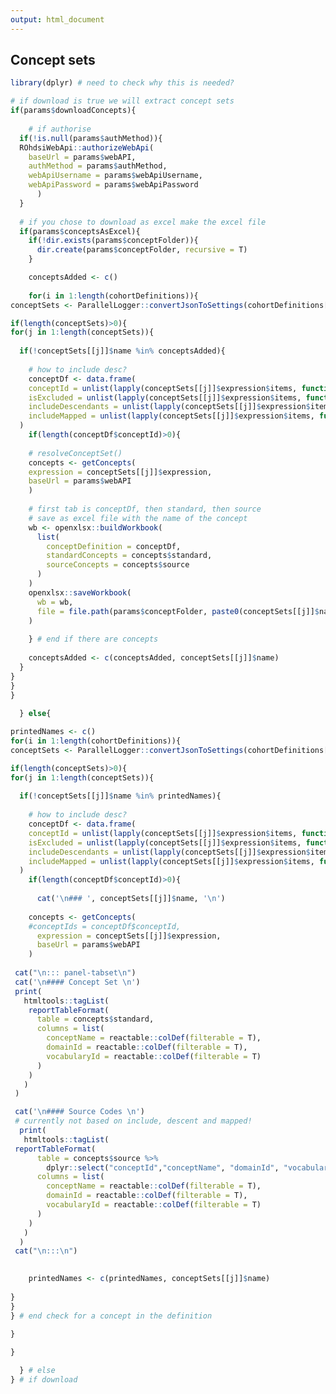 ```yaml
---
output: html_document
---
```

  
## Concept sets 

```r

library(dplyr) # need to check why this is needed?

# if download is true we will extract concept sets
if(params$downloadConcepts){
  
    # if authorise
  if(!is.null(params$authMethod)){
  ROhdsiWebApi::authorizeWebApi(
    baseUrl = params$webAPI, 
    authMethod = params$authMethod, 
    webApiUsername = params$webApiUsername, 
    webApiPassword = params$webApiPassword
      )
  }
  
  # if you chose to download as excel make the excel file
  if(params$conceptsAsExcel){
    if(!dir.exists(params$conceptFolder)){
      dir.create(params$conceptFolder, recursive = T)
    }

    conceptsAdded <- c()
    
    for(i in 1:length(cohortDefinitions)){
conceptSets <- ParallelLogger::convertJsonToSettings(cohortDefinitions[[i]]$cohortDefinition)$ConceptSets

if(length(conceptSets)>0){
for(j in 1:length(conceptSets)){
  
  if(!conceptSets[[j]]$name %in% conceptsAdded){
    
    # how to include desc?
    conceptDf <- data.frame(
    conceptId = unlist(lapply(conceptSets[[j]]$expression$items, function(x) x$concept$CONCEPT_ID)),
    isExcluded = unlist(lapply(conceptSets[[j]]$expression$items, function(x) x$isExcluded)),
    includeDescendants = unlist(lapply(conceptSets[[j]]$expression$items, function(x) x$includeDescendants)),
    includeMapped = unlist(lapply(conceptSets[[j]]$expression$items, function(x) x$includeMapped))
  )
    if(length(conceptDf$conceptId)>0){
      
    # resolveConceptSet()
    concepts <- getConcepts(
    expression = conceptSets[[j]]$expression,
    baseUrl = params$webAPI
    )
    
    # first tab is conceptDf, then standard, then source
    # save as excel file with the name of the concept
    wb <- openxlsx::buildWorkbook(
      list(
        conceptDefinition = conceptDf,
        standardConcepts = concepts$standard,
        sourceConcepts = concepts$source
      )
    )
    openxlsx::saveWorkbook(
      wb = wb, 
      file = file.path(params$conceptFolder, paste0(conceptSets[[j]]$name,'.xlsx'))
    )
    
    } # end if there are concepts
    
    conceptsAdded <- c(conceptsAdded, conceptSets[[j]]$name)
  }
}
}
}
   
  } else{

printedNames <- c()
for(i in 1:length(cohortDefinitions)){
conceptSets <- ParallelLogger::convertJsonToSettings(cohortDefinitions[[i]]$cohortDefinition)$ConceptSets

if(length(conceptSets)>0){
for(j in 1:length(conceptSets)){
  
  if(!conceptSets[[j]]$name %in% printedNames){
    
    # how to include desc?
    conceptDf <- data.frame(
    conceptId = unlist(lapply(conceptSets[[j]]$expression$items, function(x) x$concept$CONCEPT_ID)),
    isExcluded = unlist(lapply(conceptSets[[j]]$expression$items, function(x) x$isExcluded)),
    includeDescendants = unlist(lapply(conceptSets[[j]]$expression$items, function(x) x$includeDescendants)),
    includeMapped = unlist(lapply(conceptSets[[j]]$expression$items, function(x) x$includeMapped))
  )
    if(length(conceptDf$conceptId)>0){
      
      cat('\n### ', conceptSets[[j]]$name, '\n')
      
    concepts <- getConcepts(
    #conceptIds = conceptDf$conceptId, 
      expression = conceptSets[[j]]$expression,
      baseUrl = params$webAPI
    )
    
 cat("\n::: panel-tabset\n")
 cat('\n#### Concept Set \n')
 print(
   htmltools::tagList(
    reportTableFormat(
      table = concepts$standard,
      columns = list(
        conceptName = reactable::colDef(filterable = T),
        domainId = reactable::colDef(filterable = T),
        vocabularyId = reactable::colDef(filterable = T)
      )
    )
   )
 )

 cat('\n#### Source Codes \n')
 # currently not based on include, descent and mapped!
  print(
   htmltools::tagList(
 reportTableFormat(
      table = concepts$source %>% 
        dplyr::select("conceptId","conceptName", "domainId", "vocabularyId", "conceptClassId"),
      columns = list(
        conceptName = reactable::colDef(filterable = T),
        domainId = reactable::colDef(filterable = T),
        vocabularyId = reactable::colDef(filterable = T)
      )
    )
   )
  )
 cat("\n:::\n")
    

    printedNames <- c(printedNames, conceptSets[[j]]$name)
  
}
}
} # end check for a concept in the definition
  
}

}

  } # else 
} # if download

```




